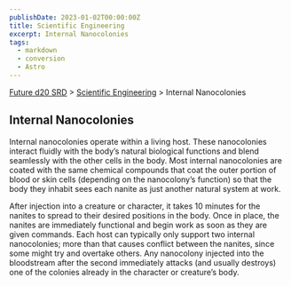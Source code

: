 ```yaml
---
publishDate: 2023-01-02T00:00:00Z
title: Scientific Engineering
excerpt: Internal Nanocolonies
tags:
  - markdown
  - conversion
  - Astro
---
```






[Future d20 SRD](/#futureD20) > [Scientific Engineering](future-d20-srd-scientific-engineering-index) > Internal Nanocolonies 




## Internal Nanocolonies


Internal nanocolonies operate within a living host. These nanocolonies interact fluidly with the body’s natural biological functions and blend seamlessly with the other cells in the body. Most internal nanocolonies are coated with the same chemical compounds that coat the outer portion of blood or skin cells (depending on the nanocolony’s function) so that the body they inhabit sees each nanite as just another natural system at work.


After injection into a creature or character, it takes 10 minutes for the nanites to spread to their desired positions in the body. Once in place, the nanites are immediately functional and begin work as soon as they are given commands. Each host can typically only support two internal nanocolonies; more than that causes conflict between the nanites, since some might try and overtake others. Any nanocolony injected into the bloodstream after the second immediately attacks (and usually destroys) one of the colonies already in the character or creature’s body.



